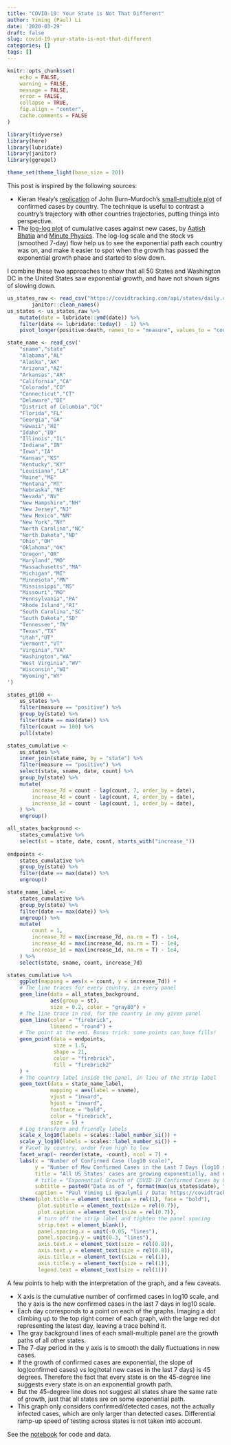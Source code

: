 ```yaml
---
title: "COVID-19: Your State is Not That Different"
author: Yiming (Paul) Li
date: '2020-03-29'
draft: false
slug: covid-19-your-state-is-not-that-different
categories: []
tags: []
---
```


```r
knitr::opts_chunk$set(
    echo = FALSE,
    warning = FALSE,
    message = FALSE,
    error = FALSE,
    collapse = TRUE,
    fig.align = "center",
    cache.comments = FALSE
)
```

```r
library(tidyverse)
library(here)
library(lubridate)
library(janitor)
library(ggrepel)

theme_set(theme_light(base_size = 20))
```

This post is inspired by the following sources:

* Kieran Healy's [replication](https://kieranhealy.org/blog/archives/2020/03/27/a-covid-small-multiple/) of John Burn-Murdoch's [small-multiple plot](https://www.ft.com/coronavirus-latest) of confirmed cases by country. The technique is useful to contrast a country's trajectory with other countries trajectories, putting things into perspective.
* The [log-log plot](https://aatishb.com/covidtrends/) of cumulative cases against new cases, by [Aatish Bhatia](https://aatishb.com/) and [Minute Physics](https://www.youtube.com/watch?v=54XLXg4fYsc). The log-log scale and the stock vs (smoothed 7-day) flow help us to see the exponential path each country was on, and make it easier to spot when the growth has passed the exponential growth phase and started to slow down.

I combine these two approaches to show that all 50 States and Washington DC in the United States saw exponential growth, and have not shown signs of slowing down.


```r
us_states_raw <- read_csv("https://covidtracking.com/api/states/daily.csv") %>%
        janitor::clean_names()
us_states <- us_states_raw %>%
    mutate(date = lubridate::ymd(date)) %>%
    filter(date <= lubridate::today() - 1) %>%
    pivot_longer(positive:death, names_to = "measure", values_to = "count")
```

```r
state_name <- read_csv('
    "sname","state"
    "Alabama","AL"
    "Alaska","AK"
    "Arizona","AZ"
    "Arkansas","AR"
    "California","CA"
    "Colorado","CO"
    "Connecticut","CT"
    "Delaware","DE"
    "District of Columbia","DC"
    "Florida","FL"
    "Georgia","GA"
    "Hawaii","HI"
    "Idaho","ID"
    "Illinois","IL"
    "Indiana","IN"
    "Iowa","IA"
    "Kansas","KS"
    "Kentucky","KY"
    "Louisiana","LA"
    "Maine","ME"
    "Montana","MT"
    "Nebraska","NE"
    "Nevada","NV"
    "New Hampshire","NH"
    "New Jersey","NJ"
    "New Mexico","NM"
    "New York","NY"
    "North Carolina","NC"
    "North Dakota","ND"
    "Ohio","OH"
    "Oklahoma","OK"
    "Oregon","OR"
    "Maryland","MD"
    "Massachusetts","MA"
    "Michigan","MI"
    "Minnesota","MN"
    "Mississippi","MS"
    "Missouri","MO"
    "Pennsylvania","PA"
    "Rhode Island","RI"
    "South Carolina","SC"
    "South Dakota","SD"
    "Tennessee","TN"
    "Texas","TX"
    "Utah","UT"
    "Vermont","VT"
    "Virginia","VA"
    "Washington","WA"
    "West Virginia","WV"
    "Wisconsin","WI"
    "Wyoming","WY"
')

states_gt100 <-
    us_states %>%
    filter(measure == "positive") %>%
    group_by(state) %>%
    filter(date == max(date)) %>%
    filter(count >= 100) %>%
    pull(state)

states_cumulative <- 
    us_states %>%
    inner_join(state_name, by = "state") %>%
    filter(measure == "positive") %>%
    select(state, sname, date, count) %>%
    group_by(state) %>%
    mutate(
        increase_7d = count - lag(count, 7, order_by = date),
        increase_4d = count - lag(count, 4, order_by = date),
        increase_1d = count - lag(count, 1, order_by = date),
    ) %>%
    ungroup()

all_states_background <-
    states_cumulative %>%
    select(st = state, date, count, starts_with("increase_"))
    
endpoints <-
    states_cumulative %>%
    group_by(state) %>%
    filter(date == max(date)) %>%
    ungroup()

state_name_label <- 
    states_cumulative %>%
    group_by(state) %>%
    filter(date == max(date)) %>%
    ungroup() %>%
    mutate(
        count = 1, 
        increase_7d = max(increase_7d, na.rm = T) - 1e4,
        increase_4d = max(increase_4d, na.rm = T) - 1e4,
        increase_1d = max(increase_1d, na.rm = T) - 1e4,
    ) %>%
    select(state, sname, count, increase_7d)
```


```r
states_cumulative %>%
    ggplot(mapping = aes(x = count, y = increase_7d)) + 
    # The line traces for every country, in every panel
    geom_line(data = all_states_background, 
              aes(group = st),
              size = 0.2, color = "gray80") + 
    # The line trace in red, for the country in any given panel
    geom_line(color = "firebrick",
              lineend = "round") + 
    # The point at the end. Bonus trick: some points can have fills!
    geom_point(data = endpoints, 
               size = 1.5, 
               shape = 21, 
               color = "firebrick",
               fill = "firebrick2"
    ) + 
    # The country label inside the panel, in lieu of the strip label
    geom_text(data = state_name_label,
              mapping = aes(label = sname),
              vjust = "inward",
              hjust = "inward",
              fontface = "bold",
              color = "firebrick",
              size = 5) +
    # Log transform and friendly labels
    scale_x_log10(labels = scales::label_number_si()) + 
    scale_y_log10(labels = scales::label_number_si()) + 
    # Facet by country, order from high to low
    facet_wrap(~ reorder(state, -count), ncol = 7) + 
    labs(x = "Number of Confirmed Case (log10 scale)",
         y = "Number of Mew Confirmed Cases in the Last 7 Days (log10 scale)",
         title = "All US States' cases are growing exponentially, and no sign of slowing down",
         # title = "Exponential Growth of COVID-19 Confirmed Cases by US State",
         subtitle = paste0("Data as of ", format(max(us_states$date), "%A, %B %e, %Y")),
         caption = "Paul Yiming Li @paulymli / Data: https://covidtracking.com") +
    theme(plot.title = element_text(size = rel(1), face = "bold"),
          plot.subtitle = element_text(size = rel(0.7)),
          plot.caption = element_text(size = rel(0.7)),
          # turn off the strip label and tighten the panel spacing
          strip.text = element_blank(),
          panel.spacing.x = unit(-0.05, "lines"),
          panel.spacing.y = unit(0.3, "lines"),
          axis.text.x = element_text(size = rel(0.8)),
          axis.text.y = element_text(size = rel(0.8)),
          axis.title.x = element_text(size = rel(1)),
          axis.title.y = element_text(size = rel(1)),
          legend.text = element_text(size = rel(1)))
```

A few points to help with the interpretation of the graph, and a few caveats.

* X axis is the cumulative number of confirmed cases in log10 scale, and the y axis is the new confirmed cases in the last 7 days in log10 scale.
* Each day corresponds to a point on each of the graphs. Imaging a dot climbing up to the top right corner of each graph, with the large red dot representing the latest day, leaving a trace behind it.
* The gray background lines of each small-multiple panel are the growth paths of all other states.
* The 7-day period in the y axis is to smooth the daily fluctuations in new cases.
* If the growth of confirmed cases are exponential, the slope of log(confirmed cases) vs log(total new cases in the last 7 days) is 45 degrees. Therefore the fact that every state is on the 45-degree line suggests every state is on an exponential growth path.
* But the 45-degree line does not suggest all states share the same rate of growth, just that all states are on some exponential path.
* This graph only considers confirmed/detected cases, not the actually infected cases, which are only larger than detected cases. Differential ramp-up speed of testing across states is not taken into account.

See the [notebook](https://github.com/yimingli/data-code/blob/master/covid19/2020-03-29-covid-19-your-state-is-not-that-different.Rmd) for code and data.
